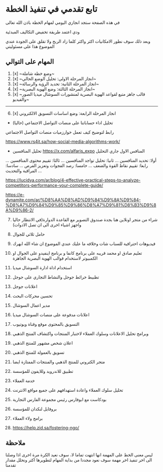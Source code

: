 # تابع تقدمي في تنفيذ الخطة

في هذه الصفحة ستجد انجازي اليومي لمهام الخطة باذن الله تعالى

ودي اعتمد طريقة تخفيض التكاليف المبدئية

وبعد ذلك سوف نطور الامكانيات اكثر واكثر كلما زاد الربح ولا تقلق على الجودة عندي الموضوع هذا على مسئوليتي

## المهام على التوالي

1. [x] ~وضع خطة شاملة~
2. [x] ~انجاز المرحلة الاولى: تحليل الوضع الحالي~
3. [x] ~انجاز المرحلة الثانية: تحديد الرؤية والرسالة~
4. [x] ~انجاز المرحلة الثالثة: وضع الهوية البصرية~
5. [x] ~قالب جاهز متبع لقواعد الهوية البصرية لمنشورات السوشال ميديا الصور والفيديو~

---


6. [x] انجاز المرحلة الرابعة: وضع اساسات التسويق الالكتروني
* تحليل اداء حساباتنا على منصات التواصل الاجتماعي (حاليا)

رابط لتوضيح كيف تعمل خوارزميات منصات التواصل الاجتماعي

https://www.rs4it.sa/how-social-media-algorithms-work/



* تحليل المنافسين
https://x.com/alfaris_expo  المنافس الاول جاري التحليل

أولا: تحديد المنافسين ...
ثانيا: تحليل تواجد المنافسين ...
ثالثا: تقييم محتوى المنافسين ...
رابعا: تقييم نقاط القوة والضعف ...
خامسا: رصد الفجوات وتعزيز الفرص ...
سادسا: المراقبة والتحديث ...

https://lucidya.com/ar/blog/4-effective-practical-steps-to-analyze-competitors-performance-your-complete-guide/

https://e-dynamite.com/ar/%D8%AA%D8%AD%D9%84%D9%8A%D9%84-%D8%A7%D9%84%D9%85%D9%86%D8%A7%D9%81%D8%B3%D9%8A%D9%86-2/

7. شراء من متجر اونلاين هنا بجدة صندوق التصوير مع القاعدة الدوارة(في الانتظار حاليا واجهز اشياء اخرى الى ان تصل الادوات)
8. حامل ثلاثي للجوال
9. فيديوهات احترافية للسناب شات وخلافه ما عليك عندي الموضوع ان شاء الله ابهرك

10. تعليم صادق او محمد قريبه على برنامج كانفا و برنامج اينفيدو على الجوال او الكمبيوتر لاستخدام قوالب الهوية البصرية الجاهزة
11. استخدام اداة ادارة السوشال ميديا
12. تظبيط خرائط جوجل والنشاط التجاري على جوجل
13. اعلانات جوجل
14. تحسين محركات البحث
15. مدير اعمال السوشال
16. اعلانات مدفوعة على منصات السوشال ميديا
17. التسويق بالمحتوى موقع وقناة ويوتيوب 
18. وبرامج تحليل الاعلانات وسلوك العملاء لاختبار المنتجات واكتشاف المنتج الذهبي
19. اعلان شخص مشهور للمنتج الذهبي
20. تسويق بالعمولة للمنتج الذهبي
21. متجر الكتروني للمنتج الذهبي والمنتجات الممتازة ايضا
22. تطبيق للاندرويد وللايفون للمؤسسة
23. خدمة العملاء
24. تحليل سلوك العملاء واعادة استهدافهم على جميع مواقع الانترنت
25. بودكاست مع ابوفارس رئيس مجموعة الفارس التجارية 
26. بروفايل لنكدان للمؤسسة
28. برامج ولاء العملاء
27. https://help.zid.sa/fostering-ngo/ 


## ملاحظة

 
<Callout type="info" emoji="ℹ️">
  ليس معنى الخط على المهمة انها انتهت تماما لا، سوف نعيد الكرة مرة اخرى اذا وصلنا الى اخر تنفيذ اخر مهمة سوف نعود مجددا من بداية المهام لتطويرها اكثر ونحلل مقدار تقدمنا
</Callout>